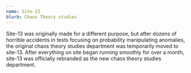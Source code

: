 ```yaml
---
name: Site-13
blurb: Chaos Theory studies
---
```


Site-13 was originally made for a different purpose, but after dozens of horrible accidents in tests focusing on probability manipulating anomalies,
the original chaos theory studies department was temporarily moved to site-13.
After everything on site began running smoothly for over a month, site-13 was officially rebranded as the new chaos theory studies department.
